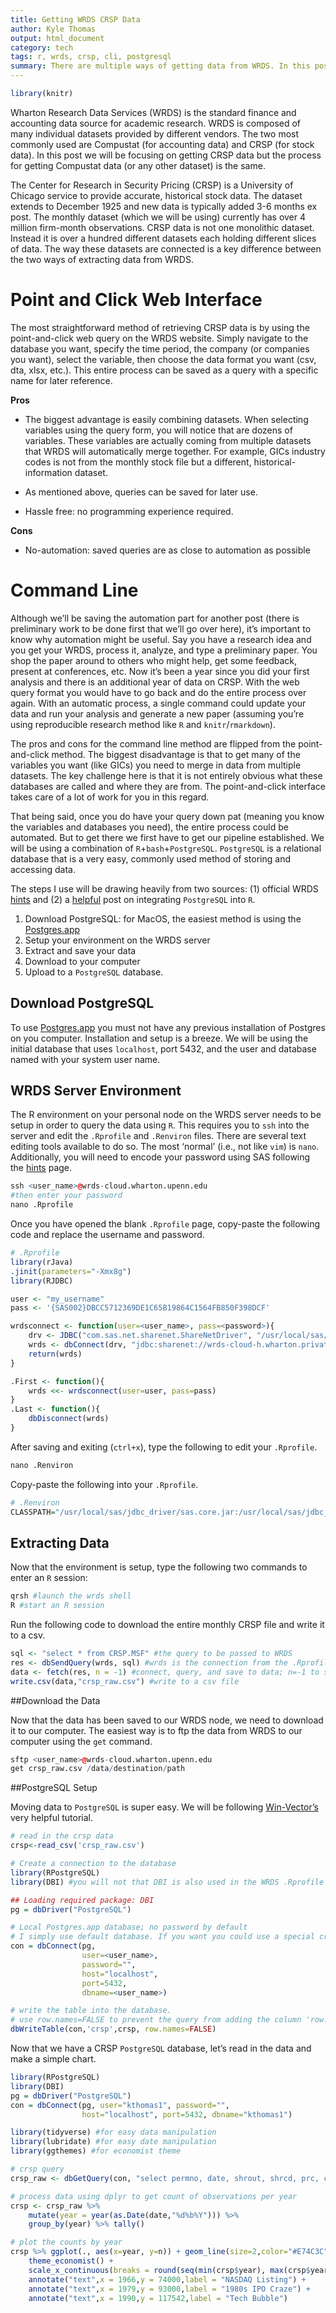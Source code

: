 ```yaml
---
title: Getting WRDS CRSP Data
author: Kyle Thomas
output: html_document
category: tech
tags: r, wrds, crsp, cli, postgresql
summary: There are multiple ways of getting data from WRDS. In this post, we will go over two primary ways as well as their respective pros and cons. We'll also go over how to upload the data into a PostgreSQL database for easier use with your data analysis package of choice.
---
```


```r
library(knitr)
```

Wharton Research Data Services (WRDS) is the standard finance and accounting data source for academic research. WRDS is composed of many individual datasets provided by different vendors. The two most commonly used are Compustat (for accounting data) and CRSP (for stock data). In this post we will be focusing on getting CRSP data but the process for getting Compustat data (or any other dataset) is the same.

The Center for Research in Security Pricing (CRSP) is a University of Chicago service to provide accurate, historical stock data. The dataset extends to December 1925 and new data is typically added 3-6 months ex post. The monthly dataset (which we will be using) currently has over 4 million firm-month observations. CRSP data is not one monolithic dataset. Instead it is over a hundred different datasets each holding different slices of data. The way these datasets are connected is a key difference between the two ways of extracting data from WRDS.

# Point and Click Web Interface

The most straightforward method of retrieving CRSP data is by using the point-and-click web query on the WRDS website. Simply navigate to the database you want, specify the time period, the company (or companies you want), select the variable, then choose the data format you want (csv, dta, xlsx, etc.). This entire process can be saved as a query with a specific name for later reference.

**Pros**

* The biggest advantage is easily combining datasets. When selecting variables using the query form, you will notice that are dozens of variables. These variables are actually coming from multiple datasets that WRDS will automatically merge together. For example, GICs industry codes is not from the monthly stock file but a different, historical-information dataset.

* As mentioned above, queries can be saved for later use.

* Hassle free: no programming experience required.

**Cons**

* No-automation: saved queries are as close to automation as possible


# Command Line

Although we'll be saving the automation part for another post (there is preliminary work to be done first that we'll go over here), it's important to know why automation might be useful. Say you have a research idea and you get your WRDS, process it, analyze, and type a preliminary paper. You shop the paper around to others who might help, get some feedback, present at conferences, etc. Now it's been a year since you did your first analysis and there is an additional year of data on CRSP. With the web query format you would have to go back and do the entire process over again. With an automatic process, a single command could update your data and run your analysis and generate a new paper (assuming you're using reproducible research method like `R` and `knitr`/`rmarkdown`).

The pros and cons for the command line method are flipped from the point-and-click method. The biggest disadvantage is that to get many of the variables you want (like GICs) you need to merge in data from multiple datasets. The key challenge here is that it is not entirely obvious what these databases are called and where they are from. The point-and-click interface takes care of a lot of work for you in this regard.

That being said, once you do have your query down pat (meaning you know the variables and databases you need), the entire process could be automated. But to get there we first have to get our pipeline established. We will be using a combination of `R`+`bash`+`PostgreSQL`. `PostgreSQL` is a relational database that is a very easy, commonly used method of storing and accessing data. 

The steps I use will be drawing heavily from two sources: (1) official WRDS [hints](https://wrds-web.wharton.upenn.edu/wrds/support/Accessing%20and%20Manipulating%20the%20Data/_007R%20Programming/_001Using%20R%20with%20WRDS.cfm) and (2) a [helpful](http://www.win-vector.com/blog/2011/01/sql-screwdriver/) post on integrating `PostgreSQL` into `R`.

1. Download PostgreSQL: for MacOS, the easiest method is using the [Postgres.app](https://postgresapp.com)
2. Setup your environment on the WRDS server
3. Extract and save your data
4. Download to your computer
5. Upload to a `PostgreSQL` database.

## Download PostgreSQL

To use [Postgres.app](https://postgresapp.com) you must not have any previous installation of Postgres on you computer. Installation and setup is a breeze. We will be using the initial database that uses `localhost`, port 5432, and the user and database named with your system user name.

## WRDS Server Environment

The R environment on your personal node on the WRDS server needs to be setup in order to query the data using `R`. This requires you to `ssh` into the server and edit the `.Rprofile` and `.Renviron` files. There are several text editing tools available to do so. The most 'normal' (i.e., not like `vim`) is `nano`. Additionally, you will need to encode your password using SAS following the [hints](https://wrds-web.wharton.upenn.edu/wrds/support/Accessing%20and%20Manipulating%20the%20Data/_007R%20Programming/_001Using%20R%20with%20WRDS.cfm) page.

```r
ssh <user_name>@wrds-cloud.wharton.upenn.edu
#then enter your password
nano .Rprofile
```

Once you have opened the blank `.Rprofile` page, copy-paste the following code and replace the username and password.

```r

# .Rprofile
library(rJava)
.jinit(parameters="-Xmx8g")
library(RJDBC)

user <- "my_username"
pass <- '{SAS002}DBCC5712369DE1C65B19864C1564FB850F398DCF'

wrdsconnect <- function(user=<user_name>, pass=<password>){
    drv <- JDBC("com.sas.net.sharenet.ShareNetDriver", "/usr/local/sas/jdbc_driver/sas.intrnet.javatools.jar",          identifier.quote="`")
    wrds <- dbConnect(drv, "jdbc:sharenet://wrds-cloud-h.wharton.private:8551/", user, pass)
    return(wrds)
}

.First <- function(){
    wrds <<- wrdsconnect(user=user, pass=pass)
}
.Last <- function(){
    dbDisconnect(wrds)
}

```

After saving and exiting (`ctrl+x`), type the following to edit your `.Rprofile`.

```r
nano .Renviron
```

Copy-paste the following into your `.Rprofile`.

```r
# .Renviron
CLASSPATH="/usr/local/sas/jdbc_driver/sas.core.jar:/usr/local/sas/jdbc_driver/sas.intrnet.javatools.jar"
```

## Extracting Data

Now that the environment is setup, type the following two commands to enter an `R` session:

```r
qrsh #launch the wrds shell
R #start an R session
```

Run the following code to download the entire monthly CRSP file and write it to a csv.

```r
sql <- "select * from CRSP.MSF" #the query to be passed to WRDS
res <- dbSendQuery(wrds, sql) #wrds is the connection from the .Rprofile; sql is the query from above
data <- fetch(res, n = -1) #connect, query, and save to data; n=-1 to select all
write.csv(data,"crsp_raw.csv") #write to a csv file
```

##Download the Data
 
Now that the data has been saved to our WRDS node, we need to download it to our computer. The easiest way is to ftp the data from WRDS to our computer using the `get` command.

```r
sftp <user_name>@wrds-cloud.wharton.upenn.edu
get crsp_raw.csv /data/destination/path
```

##PostgreSQL Setup

Moving data to `PostgreSQL` is super easy. We will be following [Win-Vector's](http://www.win-vector.com/blog/2011/01/sql-screwdriver/) very helpful tutorial.

```r

# read in the crsp data
crsp<-read_csv('crsp_raw.csv') 

# Create a connection to the database
library(RPostgreSQL)
library(DBI) #you will not that DBI is also used in the WRDS .Rprofile 

## Loading required package: DBI
pg = dbDriver("PostgreSQL")

# Local Postgres.app database; no password by default
# I simply use default database. If you want you could use a special crsp or wrds database.
con = dbConnect(pg, 
                user=<user_name>, 
                password="",
                host="localhost", 
                port=5432, 
                dbname=<user_name>)

# write the table into the database.
# use row.names=FALSE to prevent the query from adding the column 'row.names' to the table in the db
dbWriteTable(con,'crsp',crsp, row.names=FALSE)
```

Now that we have a CRSP `PostgreSQL` database, let's read in the data and make a simple chart.

```r
library(RPostgreSQL)
library(DBI) 
pg = dbDriver("PostgreSQL")
con = dbConnect(pg, user="kthomas1", password="",
                host="localhost", port=5432, dbname="kthomas1")

```


```r
library(tidyverse) #for easy data manipulation
library(lubridate) #for easy date manipulation
library(ggthemes) #for economist theme

# crsp query
crsp_raw <- dbGetQuery(con, "select permno, date, shrout, shrcd, prc, cfacshr, cfacpr, ret, retx from crsp")

# process data using dplyr to get count of observations per year
crsp <- crsp_raw %>% 
    mutate(year = year(as.Date(date,"%d%b%Y"))) %>% 
    group_by(year) %>% tally()

# plot the counts by year
crsp %>% ggplot(., aes(x=year, y=n)) + geom_line(size=2,color="#E74C3C") + 
    theme_economist() +
    scale_x_continuous(breaks = round(seq(min(crsp$year), max(crsp$year), by = 10),1)) +
    annotate("text",x = 1966,y = 74000,label = "NASDAQ Listing") +
    annotate("text",x = 1979,y = 93000,label = "1980s IPO Craze") +
    annotate("text",x = 1990,y = 117542,label = "Tech Bubble") 


```


